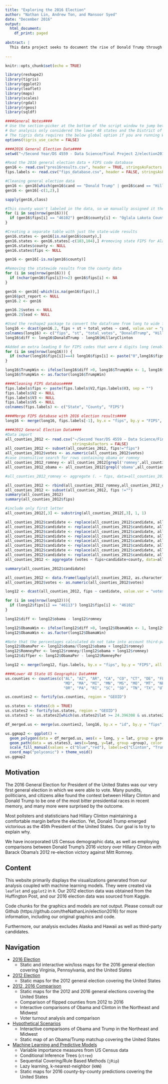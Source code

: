---
title: "Exploring the 2016 Election"
author: "Nathan Lin, Andrew Ton, and Mansoor Syed"
date: "December 2016"
output:
  html_document:
    df_print: paged
    
abstract: |
  This data project seeks to document the rise of Donald Trump through the demographics and geography of the United States. We employ techniques in data visualization and machine learning in attempt to characterize, understand, and explain Donald Trump's ascendance to the presidency. Our analysis found that Donald Trump's success in flipping counties previously won by Obama, particularly in pivotal areas such as the Northeast and Midwest, greatly contributed to his victory. Additionially, results from our predictive models indicate that identity politics was more prevalent than ever in the 2016 cycle, with models achieving around 94% accuracy in predicting county-level results based upon US Census data alone.
  
---

```{r setup, include=FALSE}
knitr::opts_chunk$set(echo = TRUE)
```



```{r echo = FALSE, message = FALSE, warning = FALSE, include = FALSE}
library(reshape2)
library(tigris)
library(ggplot2)
library(leaflet)
library(maps)
library(scales)
library(rgdal)
library(rgeos)
library(sqldf)

####General Notes####
# Use the section-picker at the bottom of the script window to jump between code sections
# Our analysis only considered the lower 48 states and the District of Columbia (excluded Alaska, Hawaii and overseas territories)
# The tigris data requires the below global option if you are running Windows 10
options(tigris_use_cache = FALSE)

####2016 General Election Data####
setwd("~/Second Year/DS 4559 - Data Science/Final Project 2/election2016/Data")

#Read the 2016 general election data + FIPS code database
gen16 <- read.csv("pres16results.csv", header = TRUE, stringsAsFactors = FALSE)
fips.labels <- read.csv("fips_database.csv", header = FALSE, stringsAsFactors = FALSE, colClasses = "character")

#Cleaning general election data
gen16 <- gen16[which(gen16$cand == "Donald Trump" | gen16$cand == "Hillary Clinton"),]
gen16 <- gen16[-c(1,2),]

sapply(gen16,class)

#This county wasn't labeled in the data, so we manually assigned it the county name
for (i in seq(nrow(gen16))){
  if (gen16$fips[i] == "46102") gen16$county[i] <- "Oglala Lakota County"
}

#Creating a separate table with just the state-wide results
gen16.states <- gen16[is.na(gen16$county),]
gen16.states <- gen16.states[-c(103,104),] #removing state FIPS for Alaska
gen16.states$county <- NULL
gen16.states$fips <- NULL

gen16 <- gen16[-is.na(gen16$county)]

#Removing the statewide results from the county data
for (i in seq(nrow(gen16))) {
  if (nchar(gen16$fips[i])<=2) gen16$fips[i] <- NA
}

gen16 <- gen16[-which(is.na(gen16$fips)),]
gen16$pct_report <- NULL
gen16.2 <- gen16

gen16.2$votes <- NULL
gen16.2$lead <- NULL

#Used the reshape2 package to convert the dataframe from long to wide format
long16 <- dcast(gen16.2, fips + st + total_votes ~ cand, value.var = "pct")
colnames(long16) <- c("fips", "st", "total_votes", "DonaldTrump", "HillaryClinton")
long16$diff <- long16$DonaldTrump - long16$HillaryClinton

#Added an extra leading 0 for FIPS codes that were 4 digits long (enables the merge later)
for (i in seq(nrow(long16))) {
  if (nchar(long16$fips[i])==4) long16$fips[i] <- paste("0",long16$fips[i], sep="")
}

long16$TrumpWin <- ifelse(long16$diff >0, long16$TrumpWin <- 1, long16$TrumpWin <- 0)
long16$TrumpWin <- as.factor(long16$TrumpWin)

####Cleaning FIPS database####
fips.labels$fips <- paste(fips.labels$V2,fips.labels$V3, sep = "")
fips.labels$V2 <- NULL
fips.labels$V3 <- NULL
fips.labels$V5 <- NULL
colnames(fips.labels) <- c("State", "County", "FIPS")

####Merge FIPS database with 2016 election results####
long16 <- merge(long16, fips.labels[-1], by.x = "fips", by.y = "FIPS", all.x = TRUE)

####2012 General Election Data####
#Data import
all_counties_2012 <- read.csv("~/Second Year/DS 4559 - Data Science/Final Project 2/election2016/Data/2012data/all_counties_2012.csv",
                              stringsAsFactors = FALSE)
all_counties_2012 <- subset(all_counties_2012, fips!="fips")
all_counties_2012$votes <- as.numeric(all_counties_2012$votes)
#case insensitive search for rows containing obama or romney
all_counties_2012_romney <- all_counties_2012[grepl('romney',all_counties_2012$candidate,ignore.case=TRUE), ] 
all_counties_2012_obama <- all_counties_2012[grepl('obama',all_counties_2012$candidate,ignore.case=TRUE), ] 

#all_counties_2012_romney <- aggregate (. ~ fips, data=all_counties_2012_romney, FUN=sum)

all_counties_2012 <- rbind(all_counties_2012_romney,all_counties_2012_obama)
all_counties_2012 <- subset(all_counties_2012, fips !="")
summary(all_counties_2012)
summary(all_counties_2012$fips)

#include only first letter
all_counties_2012[,3] <- substring(all_counties_2012[,3], 1, 1) 

all_counties_2012$candidate <- replace(all_counties_2012$candidate, all_counties_2012$candidate=="o", "obama")
all_counties_2012$candidate <- replace(all_counties_2012$candidate, all_counties_2012$candidate=="O", "obama")
all_counties_2012$candidate <- replace(all_counties_2012$candidate, all_counties_2012$candidate=="B", "obama")
all_counties_2012$candidate <- replace(all_counties_2012$candidate, all_counties_2012$candidate=="b", "obama")
all_counties_2012$candidate <- replace(all_counties_2012$candidate, all_counties_2012$candidate=="m", "romney")
all_counties_2012$candidate <- replace(all_counties_2012$candidate, all_counties_2012$candidate=="M", "romney")
all_counties_2012$candidate <- replace(all_counties_2012$candidate, all_counties_2012$candidate=="r", "romney")
all_counties_2012$candidate <- replace(all_counties_2012$candidate, all_counties_2012$candidate=="R", "romney")
all_counties_2012 <- aggregate (votes ~ fips+candidate+county, data=all_counties_2012, FUN=sum)

summary(all_counties_2012$candidate) 

all_counties_2012 <- data.frame(lapply(all_counties_2012, as.character), stringsAsFactors=FALSE)
all_counties_2012$votes <- as.numeric(all_counties_2012$votes)

long12 <- dcast(all_counties_2012, fips ~ candidate, value.var = "votes")

for (i in seq(nrow(long12))){
  if (long12$fips[i] == "46113") long12$fips[i] <- "46102"
}

long12$diff <- long12$obama - long12$romney

long12$ObamaWin <- ifelse(long12$diff >0, long12$ObamaWin <- 1, long12$ObamaWin <- 0)
long12$ObamaWin <- as.factor(long12$ObamaWin)

#Note that the percentages calculated do not take into account third-party votes (marginal)
long12$ObamaPer <- long12$obama/(long12$obama + long12$romney)
long12$RomneyPer <- long12$romney/(long12$obama + long12$romney)
long12$diffper <- long12$ObamaPer - long12$RomneyPer

long12 <- merge(long12, fips.labels, by.x = "fips", by.y = "FIPS", all.x = TRUE)

####Lower 48 State US Geographic Data####
us.counties <- counties(c("AL", "AZ", "AR", "CA", "CO", "CT", "DE", "FL", "GA", "ID", "IL", "IN", "IA", "KS", "KY", "LA", "ME",
                          "MD", "MA", "MI", "MN", "MS", "MO", "MT", "NE", "NV", "NH", "NJ", "NM", "NY", "NC", "ND", "OH", "OK", 
                          "OR", "PA", "RI", "SC", "SD", "TN", "TX", "UT", "VT", "VA", "WA", "WV", "WI", "WY"), cb = TRUE)

us.counties2 <- fortify(us.counties, region = "GEOID")

us.states <- states(cb = TRUE)
us.states2 <- fortify(us.states, region = "GEOID")
us.states3 <- us.states2[which(us.states2$lat >= 24.396308 & us.states2$lat <= 49.384358 & us.states2$long >= -124.848974 & us.states2$long <= -66.885444),]
```

```{r fig.width=16, fig.height = 8, echo = FALSE}
df_merged.us <- merge(us.counties2, long16, by.x = "id", by.y = "fips", all.x = TRUE)

us.ggmap2 <- ggplot() +
  geom_polygon(data = df_merged.us, aes(x = long, y = lat, group = group, fill = TrumpWin), color = "dark grey", size = 0.25) +
  geom_path(data = us.states3, aes(x=long, y=lat, group =group), color = "white", size = 1) +
  scale_fill_manual(values = c("blue","red"), labels=c("Clinton", "Trump"),name="County Winner") + 
  coord_map("polyconic") + theme_void() 
us.ggmap2
```

## Motivation

The 2016 General Election for President of the United States was our very first general election in which we were able to vote. Many pundits, politicians, and citizens alike found the contest between Hillary Clinton and Donald Trump to be one of the most bitter presidential races in recent memory, and many more were surprised by the outcome.

Most pollsters and statisticians had Hillary Clinton maintaining a comfortable margin before the election. Yet, Donald Trump emerged victorious as the 45th President of the United States. Our goal is to try to explain why.

We have incorporated US Census demographic data, as well as employing comparisons between Donald Trump's 2016 victory over Hillary Clinton with Barack Obama's 2012 re-election victory against Mitt Romney.


## Content
This website primarily displays the visualizations generated from our analysis coupled with machine learning models. They were created via `leaflet` and `ggplot2` in `R`. Our 2012 election data was obtained from the Huffington Post, and our 2016 election data was sourced from Kaggle.

Code chunks for the graphics and models are not output. Please consult our Github (https://github.com/theNathanLin/election2016) for more information, including our original graphics and code.

Furthermore, our analysis excludes Alaska and Hawaii as well as third-party candidates.


## Navigation
* [2016 Election](election16.html "2016 Election")
    + Static and interactive win/loss maps for the 2016 general election covering Virginia, Pennsylvania, and the United States
* [2012 Election](election12.html "2012 Election")
    + Static maps for the 2012 general election covering the United States
* [2012, 2016 Comparison](election1216.html "2012/2016 Comparisons")
    + Static maps for the 2012 and 2016 general elections covering the United States
    + Comparison of flipped counties from 2012 to 2016
    + Interactive comparisons of Obama and Clinton in the Northeast and Midwest
    + Voter turnout analysis and comparison
* [Hypothetical Scenarios](hypotheticals.html "Hypothetical Scenarios")
    + Interactive comparisons of Obama and Trump in the Northeast and Midwest
    + Static map of an Obama/Trump matchup covering the United States
* [Machine Learning and Predictive Models](models.html "Machine Learning and Predictive Models")
    + Variable importance measures from US Census data
    + Conditional Inference Trees (`ctree`)
    + Sequential Covering/Rule Based Methods (`jRip`)
    + Lazy learning, k-nearest-neighbor (`kNN`)
    + Static maps for 2016 county-by-county predictions covering the United States